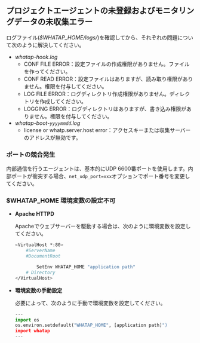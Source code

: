 ## プロジェクトエージェントの未登録およびモニタリングデータの未収集エラー

ログファイル(_$WHATAP_HOME/logs/_)を確認してから、それぞれの問題について次のように解決してください。

-   _whatap-hook.log_
    -   CONF FILE ERROR：設定ファイルの作成権限がありません。ファイルを作ってください。
    -   CONF READ ERROR：設定ファイルはありますが、読み取り権限がありません。権限を付与してください。
    -   LOG FILE ERROR：ログディレクトリ作成権限がありません。ディレクトリを作成してください。
    -   LOGGING ERROR：ログディレクトリはありますが、書き込み権限がありません。権限を付与してください。
-   _whatap-boot-`yyyymmdd`.log_
    -   license or whatp.server.host error：アクセスキーまたは収集サーバーのアドレスが無効です。

### ポートの競合発生

内部通信を行うエージェントは、基本的にUDP 6600番ポートを使用します。内部ポートが衝突する場合、`net_udp_port=xxx`オプションでポート番号を変更してください。

### $WHATAP_HOME 環境変数の設定不可

-   **Apache HTTPD**

    Apacheでウェブサーバーを駆動する場合は、次のように環境変数を設定してください。

    ```bash title=SH
    <VirtualHost *:80>
        #ServerName
        #DocumentRoot

            SetEnv WHATAP_HOME "application path"
        # Directory
    </VirtualHost>
    ```
-   **環境変数の手動設定**

    必要によって、次のように手動で環境変数を設定してください。

    ```python title=Python
    ---
    import os
    os.environ.setdefault("WHATAP_HOME", [application path]")
    import whatap
    ---
    ```
